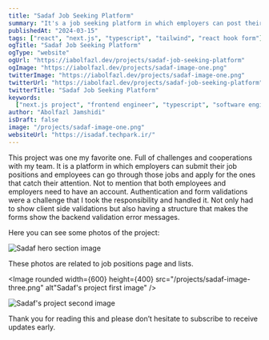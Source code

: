 ```yaml
---
title: "Sadaf Job Seeking Platform"
summary: "It's a job seeking platform in which employers can post their job positions and applicant can apply. They can track their job postings or applications, etc."
publishedAt: "2024-03-15"
tags: ["react", "next.js", "typescript", "tailwind", "react hook form"]
ogTitle: "Sadaf Job Seeking Platform"
ogType: "website"
ogUrl: "https://iabolfazl.dev/projects/sadaf-job-seeking-platform"
ogImage: "https://iabolfazl.dev/projects/sadaf-image-one.png"
twitterImage: "https://iabolfazl.dev/projects/sadaf-image-one.png"
twitterUrl: "https://iabolfazl.dev/projects/sadaf-job-seeking-platform"
twitterTitle: "Sadaf Job Seeking Platform"
keywords:
  ["next.js project", "frontend engineer", "typescript", "software engineer"]
author: "Abolfazl Jamshidi"
isDraft: false
image: "/projects/sadaf-image-one.png"
websiteUrl: "https://isadaf.techpark.ir/"
---
```


This project was one my favorite one. Full of challenges and cooperations with my team. It is a platform in which employers can submit their job positions and employees can go through those jobs and apply for the ones that catch their attention. Not to mention that both employees and employers need to have an account. Authentication and form validations were a challenge that I took the responsibility and handled it. Not only had to show client side validations but also having a structure that makes the forms show the backend validation error messages.

Here you can see some photos of the project:

<Image
  rounded
  width={600}
  height={400}
  src="/projects/sadaf-image-one.png"
  caption="This is the UI of the hero section of Sadaf's landing page."
  alt="Sadaf hero section image"
/>

These photos are related to job positions page and lists.

<Image rounded width={600} height={400} src="/projects/sadaf-image-three.png" alt"Sadaf's project first image" />

<Image
  rounded
  width={600}
  height={400}
  src="/projects/sadaf-image-two.png"
  alt="Sadaf's project second image"
/>

Thank you for reading this and please don’t hesitate to subscribe to receive updates early.
